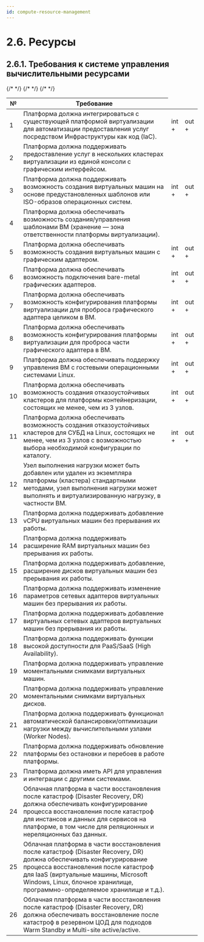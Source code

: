 ```yaml
---
id: compute-resource-management
---
```



# 2.6. Ресурсы

## 2.6.1. Требования к системе управления вычислительными ресурсами

<table>
  <thead>
    <tr>
      <th>№</th>
      <th>Требование</th>
    </tr>
  </thead>
  <tbody>
    {/* <tr>
      <td>1</td>
      <td>Платформа должна интегрироваться с существующей платформой виртуализации для автоматизации предоставления услуг посредством Инфраструктуры как код (IaC).</td>
      <td>int +</td>
      <td>out +</td>
    </tr> */}
    {/* <tr>
      <td>2</td>
      <td>Платформа должна поддерживать предоставление услуг в нескольких кластерах виртуализации из единой консоли с графическим интерфейсом.</td>
    </tr> */}
    <tr>
      <td>3</td>
      <td>Платформа должна поддерживать возможность создания виртуальных машин на основе предустановленных шаблонов или ISO-образов операционных систем.</td>
      <td>int +</td>
      <td>out +</td>
    </tr>
    {/* <tr>
      <td>4</td>
      <td>Платформа должна обеспечивать возможность создания/управления шаблонами ВМ (хранение — зона ответственности платформы виртуализации).</td>
    </tr> */}
    <tr>
      <td>5</td>
      <td>Платформа должна обеспечивать возможность создания виртуальных машин с графическим адаптером.</td>
      <td>int +</td>
      <td>out +</td>
    </tr>
    <tr>
      <td>6</td>
      <td>Платформа должна обеспечивать возможность подключения bare-metal графических адаптеров.</td>
      <td>int +</td>
      <td>out +</td>
    </tr>
    <tr>
      <td>7</td>
      <td>Платформа должна обеспечивать возможность конфигурирования платформы виртуализации для проброса графического адаптера целиком в ВМ.</td>
      <td>int +</td>
      <td>out +</td>
    </tr>
    <tr>
      <td>8</td>
      <td>Платформа должна обеспечивать возможность конфигурирования платформы виртуализации для проброса части графического адаптера в ВМ.</td>
      <td>int +</td>
      <td>out +</td>
    </tr>
    <tr>
      <td>9</td>
      <td>Платформа должна обеспечивать поддержку управления ВМ с гостевыми операционными системами Linux.</td>
      <td>int +</td>
      <td>out +</td>
    </tr>
    <tr>
      <td>10</td>
      <td>Платформа должна обеспечивать возможность создания отказоустойчивых кластеров для платформы контейнеризации, состоящих не менее, чем из 3 узлов.</td>
      <td>int +</td>
      <td>out +</td>
    </tr>
    <tr>
      <td>11</td>
      <td>Платформа должна обеспечивать возможность создания отказоустойчивых кластеров для СУБД на Linux, состоящих не менее, чем из 3 узлов с возможностью выбора необходимой конфигурации по каталогу.</td>
      <td>int +</td>
      <td>out +</td>
    </tr>
    <tr>
      <td>12</td>
      <td>Узел выполнения нагрузки может быть добавлен или удален из экземпляра платформы (кластера) стандартными методами, узел выполнения нагрузки может выполнять и виртуализированную нагрузку, в частности ВМ.</td>
    </tr>
    <tr>
      <td>13</td>
      <td>Платформа должна поддерживать добавление vCPU виртуальных машин без прерывания их работы.</td>
    </tr>
    <tr>
      <td>14</td>
      <td>Платформа должна поддерживать расширение RAM виртуальных машин без прерывания их работы.</td>
    </tr>
    <tr>
      <td>15</td>
      <td>Платформа должна поддерживать добавление, расширение дисков виртуальных машин без прерывания их работы.</td>
    </tr>
    <tr>
      <td>16</td>
      <td>Платформа должна поддерживать изменение параметров сетевых адаптеров виртуальных машин без прерывания их работы.</td>
    </tr>
    <tr>
      <td>17</td>
      <td>Платформа должна поддерживать добавление виртуальных сетевых адаптеров виртуальных машин без прерывания их работы.</td>
    </tr>
    <tr>
      <td>18</td>
      <td>Платформа должна поддерживать функции высокой доступности для PaaS/SaaS (High Availability).</td>
    </tr>
    <tr>
      <td>19</td>
      <td>Платформа должна поддерживать управление моментальными снимками виртуальных машин.</td>
    </tr>
    <tr>
      <td>20</td>
      <td>Платформа должна поддерживать управление моментальными снимками виртуальных дисков.</td>
    </tr>
    <tr>
      <td>21</td>
      <td>Платформа должна поддерживать функционал автоматической балансировки/оптимизации нагрузки между вычислительными узлами (Worker Nodes).</td>
    </tr>
    <tr>
      <td>22</td>
      <td>Платформа должна поддерживать обновление платформы без остановки и перебоев в работе платформы.</td>
    </tr>
    <tr>
      <td>23</td>
      <td>Платформа должна иметь API для управления и интеграции с другими системами.</td>
    </tr>
    <tr>
      <td>24</td>
      <td>Облачная платформа в части восстановления после катастроф (Disaster Recovery, DR) должна обеспечивать конфигурирование процесса восстановления после катастроф для инстансов и данных для сервисов на платформе, в том числе для реляционных и нереляционных баз данных.</td>
    </tr>
    <tr>
      <td>25</td>
      <td>Облачная платформа в части восстановления после катастроф (Disaster Recovery, DR) должна обеспечивать конфигурирование процесса восстановления после катастроф для IaaS (виртуальные машины, Microsoft Windows, Linux, блочное хранилище, программно-определяемое хранилище и т.д.).</td>
    </tr>
    <tr>
      <td>26</td>
      <td>Облачная платформа в части восстановления после катастроф (Disaster Recovery, DR) должна обеспечивать восстановление после катастроф в резервном ЦОД для подходов Warm Standby и Multi-site active/active.</td>
    </tr>
  </tbody>
</table>
